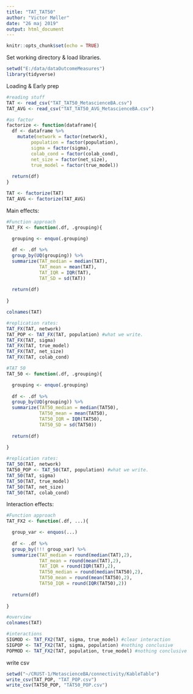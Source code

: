 ```yaml
---
title: "TAT_TAT50"
author: "Victor Møller"
date: "26 maj 2019"
output: html_document
---
```



```r
knitr::opts_chunk$set(echo = TRUE)
```

Set working directory & load libraries. 

```r

setwd("E:/data/dataOutcomeMeasures")
library(tidyverse)

```

Loading & Early prep

```r

#reading stuff 
TAT <- read_csv("TAT_TAT50_MetascienceBA.csv")
TAT_AVG <- read_csv("TAT_TAT50_AVG_MetascienceBA.csv")

#as factor
factorize <- function(dataframe){
  df <- dataframe %>%
    mutate(network = factor(network),
         population = factor(population),
         sigma = factor(sigma),
         colab_cond = factor(colab_cond),
         net_size = factor(net_size),
         true_model = factor(true_model))
  
  return(df)
}

TAT <- factorize(TAT)
TAT_AVG <- factorize(TAT_AVG)

```

Main effects: 

```r

#Function approach
TAT_FX <- function(.df, .grouping){

  grouping <- enquo(.grouping)
  
  df <- .df %>%
  group_by(UQ(grouping)) %>%
  summarize(TAT_median = median(TAT),
            TAT_mean = mean(TAT),
            TAT_IQR = IQR(TAT),
            TAT_SD = sd(TAT))
  
  return(df)
  
}

colnames(TAT)

#replication rates: 
TAT_FX(TAT, network)
TAT_POP <- TAT_FX(TAT, population) #what we write. 
TAT_FX(TAT, sigma)
TAT_FX(TAT, true_model)
TAT_FX(TAT, net_size)
TAT_FX(TAT, colab_cond)

#TAT 50
TAT_50 <- function(.df, .grouping){

  grouping <- enquo(.grouping)
  
  df <- .df %>%
  group_by(UQ(grouping)) %>%
  summarize(TAT50_median = median(TAT50),
            TAT50_mean = mean(TAT50),
            TAT50_IQR = IQR(TAT50),
            TAT50_SD = sd(TAT50))
  
  return(df)
  
}

#replication rates: 
TAT_50(TAT, network)
TAT50_POP <- TAT_50(TAT, population) #what we write. 
TAT_50(TAT, sigma)
TAT_50(TAT, true_model)
TAT_50(TAT, net_size)
TAT_50(TAT, colab_cond)

```

Interaction effects: 

```r

#Function approach
TAT_FX2 <- function(.df, ...){

  group_var <- enquos(...)
  
  df <- .df %>%
  group_by(!!! group_var) %>%
  summarize(TAT_median = round(median(TAT),2),
            TAT_mean = round(mean(TAT),2),
            TAT_IQR = round(IQR(TAT),2),
            TAT50_median = round(median(TAT50),2),
            TAT50_mean = round(mean(TAT50),2),
            TAT50_IQR = round(IQR(TAT50),2))
  
  return(df)
  
}

#overview
colnames(TAT)

#interactions
SIGMOD <- TAT_FX2(TAT, sigma, true_model) #clear interaction 
SIGPOP <- TAT_FX2(TAT, sigma, population) #nothing conclusive
POPMOD <- TAT_FX2(TAT, population, true_model) #nothing conclusive


```

write csv 

```r

setwd("~/CRUST-1/MetascienceBA/connectivity/KableTable")
write_csv(TAT_POP, "TAT_POP.csv")
write_csv(TAT50_POP, "TAT50_POP.csv")

```


